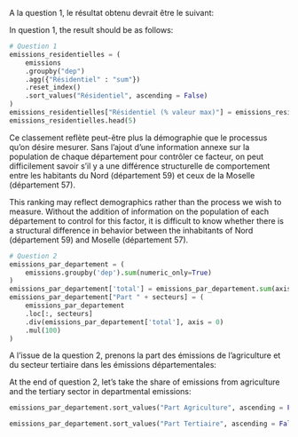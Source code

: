 ::: {.content-visible when-profile="fr"}
A la question 1, le résultat obtenu devrait être le suivant:
:::

::: {.content-visible when-profile="en"}
In question 1, the result should be as follows:
:::

```python
# Question 1
emissions_residentielles = (
    emissions
    .groupby("dep")
    .agg({"Résidentiel" : "sum"})
    .reset_index()
    .sort_values("Résidentiel", ascending = False)
)
emissions_residentielles["Résidentiel (% valeur max)"] = emissions_residentielles["Résidentiel"]/emissions_residentielles["Résidentiel"].max()
emissions_residentielles.head(5)
```

::: {.content-visible when-profile="fr"}
Ce classement reflète peut-être plus la démographie que le processus qu'on désire mesurer. Sans l'ajout d'une information annexe sur la population de chaque département pour contrôler ce facteur, on peut difficilement savoir s'il y a une différence structurelle de comportement entre les habitants du Nord (département 59) et ceux de la Moselle (département 57). 
:::

::: {.content-visible when-profile="en"}
This ranking may reflect demographics rather than the process we wish to measure. Without the addition of information on the population of each département to control for this factor, it is difficult to know whether there is a structural difference in behavior between the inhabitants of Nord (département 59) and Moselle (département 57). 
:::



```python
# Question 2
emissions_par_departement = (
    emissions.groupby('dep').sum(numeric_only=True)
)
emissions_par_departement['total'] = emissions_par_departement.sum(axis = 1)
emissions_par_departement["Part " + secteurs] = (
    emissions_par_departement
    .loc[:, secteurs]
    .div(emissions_par_departement['total'], axis = 0)
    .mul(100)
)
```

::: {.content-visible when-profile="fr"}
A l'issue de la question 2, prenons la part des émissions de l'agriculture et du secteur tertiaire dans les émissions départementales:
:::

::: {.content-visible when-profile="en"}
At the end of question 2, let's take the share of emissions from agriculture and the tertiary sector in departmental emissions: 
:::



```python
emissions_par_departement.sort_values("Part Agriculture", ascending = False).head(5)
```

```python
emissions_par_departement.sort_values("Part Tertiaire", ascending = False).head(5)
```
